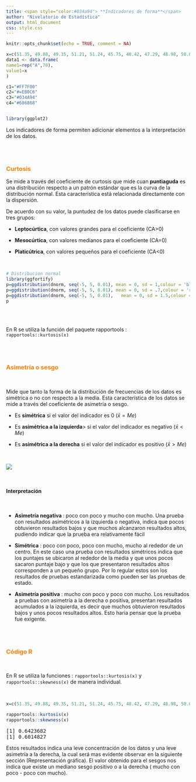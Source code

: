 ```yaml
---
title: <span style="color:#034a94"> **Indicadores de forma**</span>
author: "Nivelatorio de Estadística"
output: html_document
css: style.css
---
```


```r
knitr::opts_chunk$set(echo = TRUE, comment = NA)

x=c(51.35, 49.88, 49.35, 51.21, 51.24, 45.75, 48.42, 47.29, 48.98, 50.06, 50.94, 45.41, 55.69, 48.90, 56.00, 44.72, 56.89, 46.61, 53.25, 48.46, 49.74, 45.03, 63.02, 50.96, 50.43, 51.19, 53.45, 52.10, 49.61, 45.89, 49.76, 42.30, 53.48, 54.71, 53.48, 56.67, 44.38, 51.18, 51.06, 54.96, 64.44, 51.85, 45.33, 62.74, 43.84, 51.32, 53.70, 51.00, 52.86, 43.06, 43.63, 51.24, 52.84, 49.19, 49.56, 49.56, 51.49, 55.31, 46.74, 47.62, 51.85, 58.90, 50.80, 43.39, 48.54, 52.72, 44.82, 52.49, 58.43, 52.91)
data1 <- data.frame(
name1=rep("A",70),
value1=x
)

c1="#FF7F00"
c2="#=EB0C6"
c3="#034A94"
c4="#686868"


library(ggplot2)
```

Los indicadores de forma permiten adicionar elementos a la interpretación de los datos.

<br/><br/>

### <span style="color:#FF7F00">**Curtosis**</span>

Se mide a través del coeficiente de curtosis que mide cuan **puntiaguda** es una distribución respecto a un patrón estándar que es la curva de la distribución normal. Esta característica está relacionada directamente con la dispersión.

De acuerdo con su valor, la puntudez de los datos puede clasificarse en tres grupos:

+ **Leptocúrtica**, con valores grandes para el coeficiente (CA>0)

+ **Mesocúrtica**, con valores medianos para el coeficiente (CA=0)

+ **Platicútrica**, con valores pequeños para el coeficiente (CA<0) 

</br>

```r
# Distribucion normal
library(ggfortify)
p=ggdistribution(dnorm, seq(-5, 5, 0.01), mean = 0, sd = 1,colour = 'blue')
p=ggdistribution(dnorm, seq(-5, 5, 0.01), mean = 0, sd = .7,colour = 'red', p=p)
p=ggdistribution(dnorm, seq(-5, 5, 0.01),   mean = 0, sd = 1.5,colour = 'orange', p=p)
p
```

<br/> <br/>

En R se utiliza la función del paquete rapportools : `rapportools::kurtosis(x)` 


<br/><br/> 

### <span style="color:#FF7F00">**Asimetría o sesgo**</span>

<br/>

Mide que tanto la forma de la distribución de frecuencias de los datos es simétrica o no con respecto a la media. Esta característica de los datos se mide a través del coeficiente de asimetría o sesgo.

+ Es **simétrica** si el  valor del indicador es 0  ($\bar{x}=Me$)

+ Es **asimétrica a la izquierda**> si el valor del indicador es negativo ($\bar{x}<Me$)

+ Es **asimétrica a la derecha** si el valor del indicador es positivo ($\bar{x}>Me$)

<br/>

![](img/simetria.png)

<br/>

#### **Interpretación**

<br/>

+ **Asimetría negativa ** : poco con poco y mucho con mucho.  Una prueba con resultados asimétricos a la izquierda o negativa, indica que pocos obtuvieron resultados bajos y que muchos alcanzaron resultados altos, pudiendo indicar que la prueba era relativamente fácil

+ **Simétrica**           : poco con poco, poco con mucho, mucho al rededor de un centro. En este caso una prueba con resultados simétricos indica que los puntajes se ubicaron al rededor de la media y que unos pocos sacaron puntaje bajo y que los que presentaron resultados altos corresponden a un pequeño grupo. Por lo regular estos son los resultados de pruebas estandarizada como pueden ser las pruebas de estado.

+ **Asimetría positiva**  : mucho con poco y poco con mucho. Los resultados a pruebas con asimetría a la derecha o positiva, presentan resultados acumulados a la izquierda, es decir que muchos obtuvieron resultados bajos y unos pocos resultados altos. Esto haría pensar que la prueba fue exigente.

<br/><br/>

### <span style="color:#FF7F00">**Código R**</span>

<br/>

En R se utiliza la funciones : `rapportools::kurtosis(x)`  y  `rapportools::skewness(x)` de manera individual.

</br>

```r
x=c(51.35, 49.88, 49.35, 51.21, 51.24, 45.75, 48.42, 47.29, 48.98, 50.06, 50.94, 45.41, 55.69,  48.90, 56.00, 44.72, 56.89, 46.61, 53.25, 48.46, 49.74, 45.03, 63.02, 50.96, 50.43, 51.19, 53.45, 52.10, 49.61, 45.89, 49.76, 42.30, 53.48, 54.71, 53.48, 56.67, 44.38, 51.18, 51.06, 54.96, 64.44, 51.85, 45.33, 62.74, 43.84, 51.32, 53.70, 51.00, 52.86, 43.06, 43.63, 51.24, 52.84, 49.19, 49.56, 49.56, 51.49, 55.31, 46.74, 47.62, 51.85, 58.90, 50.80, 43.39, 48.54, 52.72, 44.82, 52.49, 58.43, 52.91)

rapportools::kurtosis(x)   
rapportools::skewness(x)   
```

<pre class="my-pre">
[1] 0.6423682
[1] 0.6014827
</pre>

</pre>

Estos resultados indica una leve concentración de los datos y una leve asimetría a la derecha, la cual será mas evidente observar en la siguiente sección (Representación gráfica). 
El valor obtenido para el sesgos nos indica que existe un mediano sesgo positivo o a la derecha ( mucho con poco - poco con mucho). 